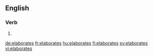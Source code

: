 ==English==

===Verb===
{{head|en}}

# {{en-third-person singular of|elaborate}}

[[de:elaborates]]
[[fr:elaborates]]
[[hu:elaborates]]
[[fi:elaborates]]
[[sv:elaborates]]
[[vi:elaborates]]